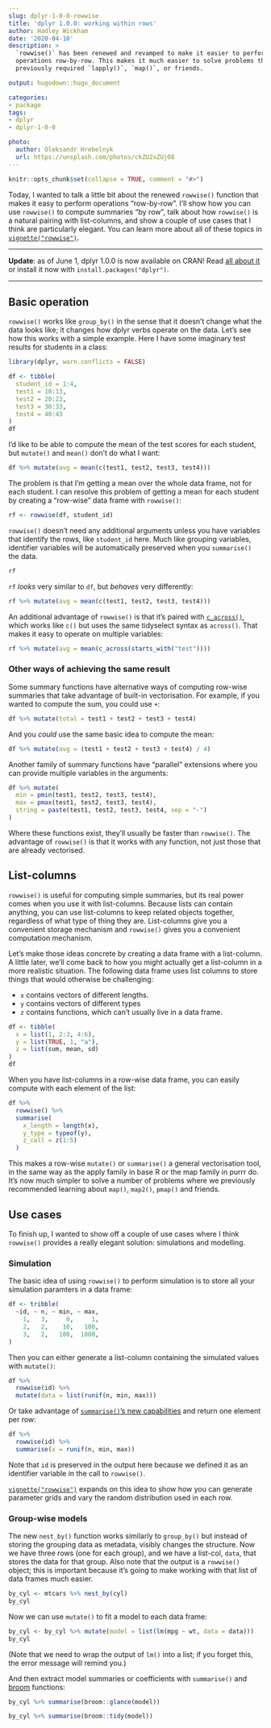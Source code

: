 ```yaml
---
slug: dplyr-1-0-0-rowwise
title: 'dplyr 1.0.0: working within rows'
author: Hadley Wickham
date: '2020-04-10'
description: >
  `rowwise()` has been renewed and revamped to make it easier to perform
  operations row-by-row. This makes it much easier to solve problems that
  previously required `lapply()`, `map()`, or friends.

output: hugodown::hugo_document

categories:
- package
tags:
- dplyr
- dplyr-1-0-0

photo:
  author: Oleksandr Hrebelnyk
  url: https://unsplash.com/photos/ckZU2xZUjO8
---
```


```r
knitr::opts_chunk$set(collapse = TRUE, comment = "#>")
```

Today, I wanted to talk a little bit about the renewed `rowwise()` function that makes it easy to perform operations "row-by-row". I'll show how you can use `rowwise()` to compute summaries "by row", talk about how `rowwise()` is a natural pairing with list-columns, and show a couple of use cases that I think are particularly elegant. You can learn more about all of these topics in  [`vignette("rowwise")`](https://dplyr.tidyverse.org/dev/articles/rowwise.html).

---

**Update**: as of June 1, dplyr 1.0.0 is now available on CRAN! Read [all about  it](/blog/2020/06/dplyr-1-0-0/) or install it now with `install.packages("dplyr")`.

---

## Basic operation

`rowwise()` works like `group_by()` in the sense that it doesn't change what the data looks like; it changes how dplyr verbs operate on the data. Let's see how this works with a simple example. Here I have some imaginary test results for students in a class:

```r
library(dplyr, warn.conflicts = FALSE)

df <- tibble(
  student_id = 1:4, 
  test1 = 10:13, 
  test2 = 20:23, 
  test3 = 30:33, 
  test4 = 40:43
)
df
```

I'd like to be able to compute the mean of the test scores for each student, but `mutate()` and `mean()` don't do what I want:

```r
df %>% mutate(avg = mean(c(test1, test2, test3, test4)))
```

The problem is that I'm getting a mean over the whole data frame, not for each student. I can resolve this problem of getting a mean for each student by creating a "row-wise" data frame with `rowwise()`:

```r
rf <- rowwise(df, student_id)
```

`rowwise()` doesn't need any additional arguments unless you have variables that identify the rows, like `student_id` here. Much like grouping variables, identifier variables will be automatically preserved when you `summarise()` the data.

```r
rf
```

`rf` _looks_ very similar to `df`, but _behaves_ very differently:

```r
rf %>% mutate(avg = mean(c(test1, test2, test3, test4)))
```
An additional advantage of `rowwise()` is that it's paired with [`c_across()`](https://dplyr.tidyverse.org/dev/reference/across.html), which works like `c()` but uses the same tidyselect syntax as `across()`. That makes it easy to operate on multiple variables:

```r
rf %>% mutate(avg = mean(c_across(starts_with("test"))))
```
### Other ways of achieving the same result

Some summary functions have alternative ways of computing row-wise summaries that take advantage of built-in vectorisation. For example, if you wanted to compute the sum, you could use `+`:

```r
df %>% mutate(total = test1 + test2 + test3 + test4)
```
And you _could_ use the same basic idea to compute the mean:

```r
df %>% mutate(avg = (test1 + test2 + test3 + test4) / 4)
```

Another family of summary functions have "parallel" extensions where you can provide multiple variables in the arguments:

```r
df %>% mutate(
  min = pmin(test1, test2, test3, test4), 
  max = pmax(test1, test2, test3, test4), 
  string = paste(test1, test2, test3, test4, sep = "-")
)
```

Where these functions exist, they'll usually be faster than `rowwise()`. The advantage of `rowwise()` is that it works with any function, not just those that are already vectorised.

## List-columns

`rowwise()` is useful for computing simple summaries, but its real power comes when you use it with list-columns. Because lists can contain anything, you can use list-columns to keep related objects together, regardless of what type of thing they are. List-columns give you a convenient storage mechanism and `rowwise()` gives you a convenient computation mechanism.

Let's make those ideas concrete by creating a data frame with a list-column. A little later, we'll come back to how you might actually get a list-column in a more realistic situation. The following data frame uses list columns to store things that would otherwise be challenging:

* `x` contains vectors of different lengths.
* `y` contains vectors of different types
* `z` contains functions, which can't usually live in a data frame.

```r
df <- tibble(
  x = list(1, 2:3, 4:6),
  y = list(TRUE, 1, "a"),
  z = list(sum, mean, sd)
)
df
```

When you have list-columns in a row-wise data frame, you can easily compute with each element of the list:

```r
df %>% 
  rowwise() %>% 
  summarise(
    x_length = length(x),
    y_type = typeof(y),
    z_call = z(1:5)
  )
```

This makes a row-wise `mutate()` or `summarise()` a general vectorisation tool, in the same way as the apply family in base R or the map family in purrr do. It's now much simpler to solve a number of problems where we previously recommended learning about `map()`, `map2()`, `pmap()` and friends.

## Use cases

To finish up, I wanted to show off a couple of use cases where I think `rowwise()` provides a really elegant solution: simulations and modelling.

### Simulation

The basic idea of using `rowwise()` to perform simulation is to store all your simulation paramters in a data frame:

```r
df <- tribble(
  ~id, ~ n, ~ min, ~ max,
    1,   3,     0,     1,
    2,   2,    10,   100,
    3,   2,   100,  1000,
)
```

Then you can either generate a list-column containing the simulated values with `mutate()`:

```r
df %>%
  rowwise(id) %>%
  mutate(data = list(runif(n, min, max)))
```

Or take advantage of [`summarise()`'s new capabilities](https://www.tidyverse.org/blog/2020/03/dplyr-1-0-0-summarise/) and return one element per row: 

```r
df %>%
  rowwise(id) %>%
  summarise(x = runif(n, min, max))
```

Note that `id` is preserved in the output here because we defined it as an identifier variable in the call to `rowwise()`.

[`vignette("rowwise")`](https://dplyr.tidyverse.org/dev/articles/rowwise.html#repeated-function-calls-1) expands on this idea to show how you can generate parameter grids and vary the random distribution used in each row.

### Group-wise models

The new `nest_by()` function works similarly to `group_by()` but instead of storing the grouping data as metadata, visibly changes the structure. Now we have three rows (one for each group), and we have a list-col, `data`, that stores the data for that group. Also note that the output is a `rowwise()` object; this is important because it’s going to make working with that list of data frames much easier.

```r
by_cyl <- mtcars %>% nest_by(cyl)
by_cyl
```

Now we can use `mutate()` to fit a model to each data frame:

```r
by_cyl <- by_cyl %>% mutate(model = list(lm(mpg ~ wt, data = data)))
by_cyl
```

(Note that we need to wrap the output of `lm()` into a list; if you forget this, the error message will remind you.)

And then extract model summaries or coefficients with `summarise()` and [broom](http://broom.tidyverse.org/) functions:

```r
by_cyl %>% summarise(broom::glance(model))

by_cyl %>% summarise(broom::tidy(model))
```
